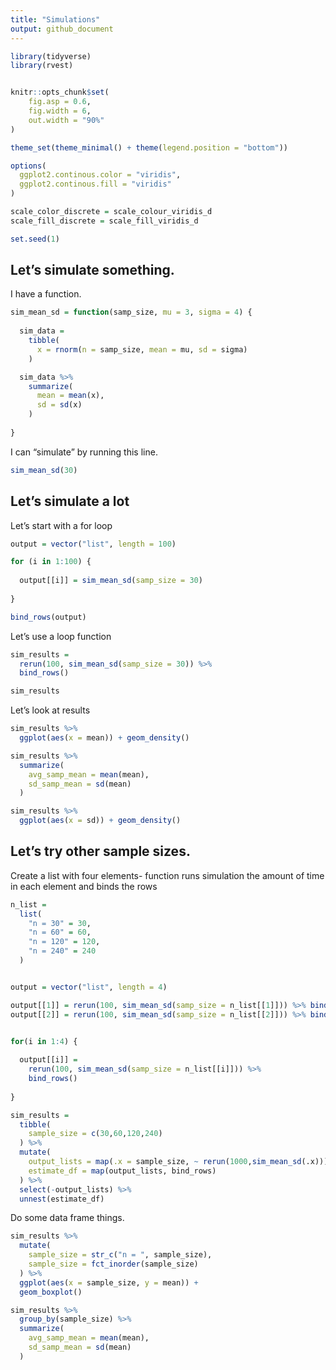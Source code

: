 ```yaml
---
title: "Simulations"
output: github_document
---
```


```r

library(tidyverse)
library(rvest)


knitr::opts_chunk$set(
	fig.asp = 0.6,
	fig.width = 6,
	out.width = "90%"
)

theme_set(theme_minimal() + theme(legend.position = "bottom"))

options(
  ggplot2.continous.color = "viridis",
  ggplot2.continous.fill = "viridis"
)

scale_color_discrete = scale_colour_viridis_d
scale_fill_discrete = scale_fill_viridis_d

set.seed(1)

```


## Let's simulate something.

I have a function.

```r
sim_mean_sd = function(samp_size, mu = 3, sigma = 4) {
  
  sim_data = 
    tibble(
      x = rnorm(n = samp_size, mean = mu, sd = sigma)
    )

  sim_data %>%
    summarize(
      mean = mean(x),
      sd = sd(x)
    )
  
}
```

I can "simulate" by running this line.

```r
sim_mean_sd(30)
```


## Let's simulate a lot

Let's start with a for loop

```r
output = vector("list", length = 100)

for (i in 1:100) {
  
  output[[i]] = sim_mean_sd(samp_size = 30)
  
}

bind_rows(output)
```


Let's use a loop function


```r
sim_results =
  rerun(100, sim_mean_sd(samp_size = 30)) %>%
  bind_rows()

sim_results
```

Let's look at results

```r
sim_results %>%
  ggplot(aes(x = mean)) + geom_density()

sim_results %>%
  summarize(
    avg_samp_mean = mean(mean),
    sd_samp_mean = sd(mean)
  )

sim_results %>%
  ggplot(aes(x = sd)) + geom_density()
```


## Let's try other sample sizes.

Create a list with four elements- function runs simulation the amount of time in each element
and binds the rows

```r
n_list =
  list(
    "n = 30" = 30,
    "n = 60" = 60,
    "n = 120" = 120,
    "n = 240" = 240
  )


output = vector("list", length = 4)

output[[1]] = rerun(100, sim_mean_sd(samp_size = n_list[[1]])) %>% bind_rows()
output[[2]] = rerun(100, sim_mean_sd(samp_size = n_list[[2]])) %>% bind_rows()


for(i in 1:4) {
  
  output[[i]] = 
    rerun(100, sim_mean_sd(samp_size = n_list[[i]])) %>% 
    bind_rows()
  
}

```



```r
sim_results =
  tibble(
    sample_size = c(30,60,120,240)
  ) %>%
  mutate(
    output_lists = map(.x = sample_size, ~ rerun(1000,sim_mean_sd(.x))),
    estimate_df = map(output_lists, bind_rows)
  ) %>%
  select(-output_lists) %>%
  unnest(estimate_df)
```


Do some data frame things.


```r
sim_results %>%
  mutate(
    sample_size = str_c("n = ", sample_size),
    sample_size = fct_inorder(sample_size)
  ) %>%
  ggplot(aes(x = sample_size, y = mean)) +
  geom_boxplot()
```


```r
sim_results %>%
  group_by(sample_size) %>%
  summarize(
    avg_samp_mean = mean(mean),
    sd_samp_mean = sd(mean)
  )
  
```










